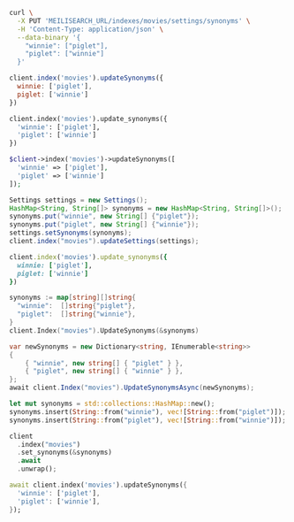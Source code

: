 <CodeGroup>

```bash cURL
curl \
  -X PUT 'MEILISEARCH_URL/indexes/movies/settings/synonyms' \
  -H 'Content-Type: application/json' \
  --data-binary '{
    "winnie": ["piglet"],
    "piglet": ["winnie"]
  }'
```

```javascript JS
client.index('movies').updateSynonyms({
  winnie: ['piglet'],
  piglet: ['winnie']
})
```

```python Python
client.index('movies').update_synonyms({
  'winnie': ['piglet'],
  'piglet': ['winnie']
})
```

```php PHP
$client->index('movies')->updateSynonyms([
  'winnie' => ['piglet'],
  'piglet' => ['winnie']
]);
```

```java Java
Settings settings = new Settings();
HashMap<String, String[]> synonyms = new HashMap<String, String[]>();
synonyms.put("winnie", new String[] {"piglet"});
synonyms.put("piglet", new String[] {"winnie"});
settings.setSynonyms(synonyms);
client.index("movies").updateSettings(settings);
```

```ruby Ruby
client.index('movies').update_synonyms({
  winnie: ['piglet'],
  piglet: ['winnie']
})
```

```go Go
synonyms := map[string][]string{
  "winnie":  []string{"piglet"},
  "piglet":  []string{"winnie"},
}
client.Index("movies").UpdateSynonyms(&synonyms)
```

```csharp C#
var newSynonyms = new Dictionary<string, IEnumerable<string>>
{
    { "winnie", new string[] { "piglet" } },
    { "piglet", new string[] { "winnie" } },
};
await client.Index("movies").UpdateSynonymsAsync(newSynonyms);
```

```rust Rust
let mut synonyms = std::collections::HashMap::new();
synonyms.insert(String::from("winnie"), vec![String::from("piglet")]);
synonyms.insert(String::from("piglet"), vec![String::from("winnie")]);

client
  .index("movies")
  .set_synonyms(&synonyms)
  .await
  .unwrap();
```

```dart Dart
await client.index('movies').updateSynonyms({
  'winnie': ['piglet'],
  'piglet': ['winnie'],
});
```
</CodeGroup>